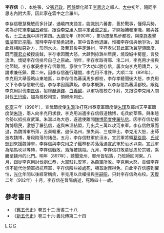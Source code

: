 {{nofootnotes|time=2011-07-14T12:57:44+00:00}}
'''李存信'''（{{bd|862年||902年|catIdx=L}}），本姓張，父[[張君政|張君政]]，[[回鶻|回鶻]]懷化郡王[[嗢沒斯|李思忠]]之部人。[[大中_(唐朝)|大中]]初年，隨同李思忠內附大唐，因此家在雲中之合羅川。

李存信聰慧機敏而多計謀，通曉四夷語言，能識別六蕃書，善於戰事，懂得兵勢。初為沙陀軍[[李國昌|李國昌]]親信，跟從[[李克用|李克用]]入關平定[[黃巢之亂|黃巢之亂]]，才開始補發軍職，賜與姓名，[[十三太保|十三太保]]中排行第四。[[大順_(唐朝)|大順]]元年（890年），累功遷至馬步都校，與[[李存孝_(唐朝)|李存孝]]擊[[張濬|張濬]]軍於[[平陽|平陽]]。當時李存孝驍勇冠絕，軍中皆對他退讓，惟獨李存信與他爭功，因此互相厭惡對方，形同水火。及至其後平定潞州，李存孝以其此軍功冀望領節度，既而[[康君立|康君立]]被授旄鉞，李存孝因而大怒，大肆剽掠潞州居民，燒毀城中房屋，言發流涕，懷疑李存信排斥自己之原故。明年，李存孝取得邢、洺二州，李克用才授與他節鉞。李存孝憂慮李存信離間，意欲立下大功以勝存信，屢次向李克用請兵，又請求兼任鎮、冀二州，因李存信進行離間，李克用不准許。大順二年（891年），李克用大舉侵略山東地區，以李存信為蕃漢馬步都校，李存孝聽聞後大怒，李克用又下令李存信取代他，李存孝因而謀叛。李存孝既誅，以李存信為蕃漢都校。跟從李克用討伐[[李匡儔|李匡儔]]，招降[[赫連鐸|赫連鐸]]、[[白義誠|白義誠]]，以軍功檢校右仆射，又跟從李克用入關討伐[[王行瑜|王行瑜]]，加為檢校司空，領郴州刺史。

[[乾寧|乾寧]]三年（896年），宣武節度使[[朱溫|朱溫]]攻打兗州泰寧軍節度使[[朱瑾_(唐朝)|朱瑾]]及鄆州天平軍節度使[[朱瑄|朱瑄]]，兩人向李克用求救，李克用派遣李存信假道魏博，屯兵於莘縣，與朱瑄合勢以抵抗宣武軍。朱溫以為大患，遂遣使離間[[魏博節度使|魏博節度使]][[羅弘信|羅弘信]]。因李存信劫掠魏博居民，激怒了羅弘信，遂與朱溫結盟，乃出兵三萬以攻河東軍。李存信斂眾而退，為魏博軍所薄，丟棄輜重，退保洺州，損失兩、三成軍士。李克用大怒，出師進攻魏博，屠殺陷落的諸邑。五月，李存信駐軍於洹水，宣武軍將領[[葛從周|葛從周]]、[[氏叔琮|氏叔琮]]到來援魏博軍，李存信與李克用之子鐵林都將落落遇宣武軍於洹水以南，宣武軍為陷馬坎以等待，李存信戰敗，落落被擒殺。九月，李存信打敗葛從周於宗城，乘勝至魏州的北門。明年（897年），聽聞兗州、鄆州皆陷落，乃班師回河東。八月，跟從李克用討伐[[劉仁恭|劉仁恭]]，大軍駐扎安塞，為燕軍所敗。李克用大怒，責備李存信不能代他領軍抵抗燕軍，李存信險些被處死，頓首謝罪得免。自此李存信感到懼怕，[[光化|光化]]年間以後經常稱病，李克用以兵權授與[[李嗣昭|李嗣昭]]，只封李存信為右校。[[天復_(唐朝)|天復]]二年（902年）十月，李存信在晉陽病逝，死時四十一歲。

==參考書目==
* 《[[舊五代史|舊五代史]]》卷五十二·唐書二十八
* 《[[新五代史|新五代史]]》卷三十六·義兒傳第二十四

{{十三太保}}

[[Category:唐朝軍事人物|L]]
[[Category:李姓|C]]
[[Category:张姓|C]]
